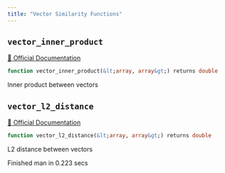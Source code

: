 ```yaml
---
title: "Vector Similarity Functions"
---
```



## `vector_inner_product`
[🔗 Official Documentation](#)

```sql
function vector_inner_product(&lt;array, array&gt;) returns double
```
Inner product between vectors

## `vector_l2_distance`
[🔗 Official Documentation](#)

```sql
function vector_l2_distance(&lt;array, array&gt;) returns double
```
L2 distance between vectors

   Finished man in 0.223 secs

